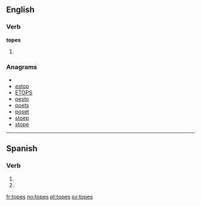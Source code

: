 ==English==

===Verb===
'''topes'''

# {{third-person singular of|[[tope]]}}

===Anagrams===
* {{alphagram|eopst}}
* [[estop#English|estop]]
* [[ETOPS#English|ETOPS]]
* [[pesto#English|pesto]]
* [[poets#English|poets]]
* [[poset#English|poset]]
* [[stoep#English|stoep]]
* [[stope#English|stope]]

----

==Spanish==

===Verb===
{{es-verb-form|topar}}

# {{es-verb form of|ending=ar|mood=imperative|sense=negative|pers=2|formal=no|number=singular|[[topar]]}}
# {{es-verb form of|ending=ar|mood=subjunctive|tense=present|pers=2|formal=no|number=singular|[[topar]]}}

[[fr:topes]]
[[no:topes]]
[[pt:topes]]
[[sv:topes]]